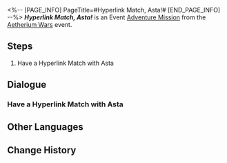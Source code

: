 <%-- [PAGE_INFO]
PageTitle=#Hyperlink Match, Asta!#
[END_PAGE_INFO] --%>
{{Stub|Dialogue.}}
{{Mission Infobox
|id            = 8014130
|title         = 
|image         = <!--Mission Hyperlink Match, Asta!.png-->
|type          = Adventure
|event_name    = Aetherium Wars
|chapter       = 
|requirements  = 
* [[Adventure Mission]] ''[[Hyperlink Match, Natasha!]]'' completed
* [[Adventure Mission]] ''[[Hyperlink Match, Clara!]]'' completed
* [[Adventure Mission]] ''[[Hyperlink Match, Gepard!]]'' completed
* [[Adventure Mission]] ''[[Hyperlink Match, Lynx!]]'' completed
|summary       = <!--official mission summary from Fate's Atlas-->
|characters    = Asta; Trailblazer
|startLocation = [[Herta Space Station]] - [[Supply Zone]]
|world         = Herta Space Station
|area          = Supply Zone
|prev          = Hyperlink Match, Lynx!
|next          = 
|rewards       = 
}}
'''''Hyperlink Match, Asta!''''' is an Event [[Adventure Mission]] from the [[Aetherium Wars]] event.

==Steps==
# Have a Hyperlink Match with Asta

<!--
==Gameplay Notes==

--><!--
==Trial Character==

-->
==Dialogue==
{{Stub Dialogue}}
===Have a Hyperlink Match with Asta{{subst:void|<!--801413001-->}}===
{{Mission Description|type=adventure|location=Supply Zone|The core gameplay loop behind Aetherium Wars is "dueling." Challenge different players and show your true strength!}}
{{Dialogue Start}}
:{{tx}}
{{Dialogue End}}

==Other Languages==
{{Other Languages
|en   = Hyperlink Match, Asta!
|zhs  = 超链接对决！艾丝妲
|zht  = 超連結對決！艾絲妲
|ja   = ハイパーリンクバトル！アスター
|ko   = 하이퍼링크 대결! 아스타
|es   = Enfrentamiento de hipervínculos: Asta
|fr   = Combat hyperlink&nbsp;: Asta&nbsp;!
|ru   = Матч! Аста!
|th   = ประลองไฮเปอร์ลิงก์กับ Asta!
|vi   = Quyết Đấu Siêu Liên Kết! Asta
|de   = Hyperlinkmatch, Asta!
|id   = Duel Hyperlink, Asta!
|pt   = Batalha de Hyperlink, Asta!
}}

==Change History==
{{Change History|1.4}}
